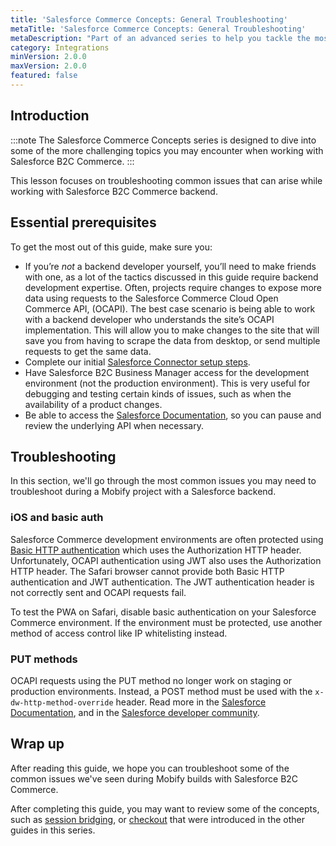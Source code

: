 ```yaml
---
title: 'Salesforce Commerce Concepts: General Troubleshooting'
metaTitle: 'Salesforce Commerce Concepts: General Troubleshooting'
metaDescription: "Part of an advanced series to help you tackle the most challenging topics when integrating Salesforce Commerce with your Mobify app. This lesson covers common issues that can arise while building a Mobify app with a Salesforce Commerce backend."
category: Integrations
minVersion: 2.0.0
maxVersion: 2.0.0
featured: false
---
```


## Introduction  

:::note
The Salesforce Commerce Concepts series is designed to dive into some of the more challenging topics you may encounter when working with Salesforce B2C Commerce. 
:::

This lesson focuses on troubleshooting common issues that can arise while working with Salesforce B2C Commerce backend.

## Essential prerequisites  

To get the most out of this guide, make sure you:  

- If you’re *not* a backend developer yourself, you’ll need to make friends with one, as a lot of the tactics discussed in this guide require backend development expertise. Often, projects require changes to expose more data using requests to the Salesforce Commerce Cloud Open Commerce API, (OCAPI). The best case scenario is being able to work with a backend developer who understands the site’s OCAPI implementation. This will allow you to make changes to the site that will save you from having to scrape the data from desktop, or send multiple requests to get the same data.
- Complete our initial [Salesforce Connector setup steps](/how-to-guides/categories/integrations/setting-up-the-salesforce-connector).
- Have Salesforce B2C Business Manager access for the development environment (not the production environment). This is very useful for debugging and testing certain kinds of issues, such as when the availability of a product changes.
- Be able to access the [Salesforce Documentation](https://documentation.b2c.commercecloud.salesforce.com/DOC1/index.jsp), so you can pause and review the underlying API when necessary.

## Troubleshooting

In this section, we'll go through the most common issues you may need to troubleshoot during a Mobify project with a Salesforce backend.


### iOS and basic auth

Salesforce Commerce development environments are often protected using [Basic HTTP authentication](https://developer.mozilla.org/en-US/docs/Web/HTTP/Authentication) which uses the Authorization HTTP header. Unfortunately, OCAPI authentication using JWT also uses the Authorization HTTP header. The Safari browser cannot provide both Basic HTTP authentication and JWT authentication. The JWT authentication header is not correctly sent and OCAPI requests fail.

To test the PWA on Safari, disable basic authentication on your Salesforce Commerce environment. If the environment must be protected, use another method of access control like IP whitelisting instead.


### PUT methods

OCAPI requests using the PUT method no longer work on staging or production environments. Instead, a POST method must be used with the `x-dw-http-method-override` header. Read more in the [Salesforce Documentation](https://documentation.b2c.commercecloud.salesforce.com/DOC1/index.jsp), and in the [Salesforce developer community](https://xchange.demandware.com/message/82112).

## Wrap up

After reading this guide, we hope you can troubleshoot some of the common issues we've seen during Mobify builds with Salesforce B2C Commerce. 

After completing this guide, you may want to review some of the concepts, such as [session bridging](/how-to-guides/categories/integrations/salesforce-commerce-concepts-session-bridging), or [checkout](/how-to-guides/categories/integrations/salesforce-commerce-concepts-checkout) that were introduced in the other guides in this series.

